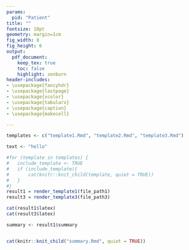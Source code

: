 ```yaml
---
params:
  pid: "Patient"
title: ""
fontsize: 10pt
geometry: margin=1cm
fig_width: 8
fig_height: 6
output:
  pdf_document:
    keep_tex: true
    toc: false  
    highlight: zenburn
header-includes:
- \usepackage{fancyhdr}
- \usepackage{lastpage}
- \usepackage{xcolor}
- \usepackage{tabularx}
- \usepackage{caption}
- \usepackage{makecell}

---
```

\definecolor{darkgreen}{HTML}{188a06}
\definecolor{darkbrown}{HTML}{A52A2A}

<!--- Define Headers and Footers --->
\fancypagestyle{plain}{%
  \renewcommand{\headrulewidth}{0pt}%
  \fancyhf{}%
  \fancyfoot[C]{\footnotesize Page \thepage\, of\, \pageref*{LastPage} page }
  \setlength\footskip{0pt}
}


\pagestyle{plain}


\begin{center}
\large\textbf{VIVA-NUS CenTRAL} \\
\large\textbf{ Yong Loo Lin School of Medicine} \\
\large\textbf{Centre for Translational Research in Acute Leukaemia (Molecular)}
\end{center}



\large\textbf{\underline{`r analysis_type` }}



```r

templates <- c("template1.Rmd", "template2.Rmd", "template3.Rmd")

text <- "hello"

#for (template in templates) {
#	include_template <- TRUE
#	if (include_template){
#  		cat(knitr::knit_child(template, quiet = TRUE))
#	}
#}
result1 = render_template1(file_path1)
result3 = render_template3(file_path3)

cat(result1$latex)
cat(result3$latex)

summary <- result1$summary 


cat(knitr::knit_child("summary.Rmd", quiet = TRUE))

```



